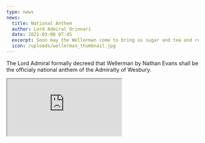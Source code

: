 ```yaml
---
type: news
news:
  title: National Anthem
  author: Lord Admiral Orinnari
  date: 2021-03-08 07:45
  excerpt: Soon may the Wellerman come to bring us sugar and tea and rum...
  icon: /uploads/wellerman_thumbnail.jpg
---
```


The Lord Admiral formally decreed that Wellerman by Nathan Evans shall be the
officialy national anthem of the Admiralty of Wesbury.

<Iframe src="https://www.youtube.com/embed/SLiNQhQr4G4" allow="accelerometer; autoplay; encrypted-media; gyroscope; picture-in-picture" allowFullScreen/>
